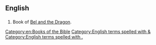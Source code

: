 ==English==

==={{abbreviation}}===
{{infl|en|abbreviation}}

# {{biblical}} Book of [[Bel and the Dragon]].

[[Category:en:Books of the Bible]]
[[Category:English terms spelled with &]]
[[Category:English terms spelled with .]]